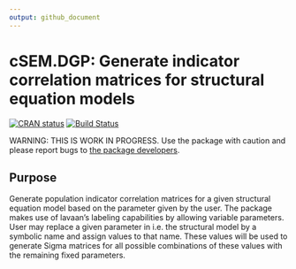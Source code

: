 ```yaml
---
output: github_document
---
```


<!-- README.md is generated from README.Rmd. Please edit that file -->

# cSEM.DGP: Generate indicator correlation matrices for structural equation models

[![CRAN status](https://www.r-pkg.org/badges/version/cSEM.DGP)](https://cran.r-project.org/package=cSEM.DGP)
[![Build Status](https://travis-ci.com/M-E-Rademaker/cSEM.DGP.svg?branch=master)](https://travis-ci.com/M-E-Rademaker/cSEM.DGP)

WARNING: THIS IS WORK IN PROGRESS.
         Use the package with caution and please report bugs to [the package developers](mailto:manuel.rademaker@uni-wuerzburg.de;f.schuberth@utwente.nl).

## Purpose

Generate population indicator correlation matrices for a given structural equation 
model based on the parameter given by the user. The package makes use of lavaan's 
labeling capabilities by allowing variable parameters. 
User may replace a given parameter in i.e. the structural model
by a symbolic name and assign values to that name. These values will be used
to generate Sigma matrices for all possible combinations of these values with
the remaining fixed parameters.
